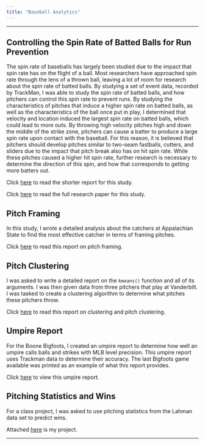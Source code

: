 ```yaml
---
title: "Baseball Analytics"
---
```

<hr>

## Controlling the Spin Rate of Batted Balls for Run Prevention

The spin rate of baseballs has largely been studied due to the impact that spin rate has on the flight of a ball. Most researchers have approached spin rate through the lens of a thrown ball, leaving a lot of room for research about the spin rate of batted balls. By studying a set of event data, recorded by TrackMan, I was able to study the spin rate of batted balls, and how pitchers can control this spin rate to prevent runs. By studying the characteristics of pitches that induce a higher spin rate on batted balls, as well as the characteristics of the ball once put in play, I determined that velocity and location induced the largest spin rate on batted balls, which could lead to more outs. By throwing high velocity pitches high and down the middle of the strike zone, pitchers can cause a batter to produce a large spin rate upon contact with the baseball. For this reason, it is believed that pitchers should develop pitches similar to two-seam fastballs, cutters, and sliders due to the impact that pitch break also has on hit spin rate. While these pitches caused a higher hit spin rate, further research is necessary to determine the direction of this spin, and how that corresponds to getting more batters out.

Click [here](https://drive.google.com/file/d/1PsVaSRaWsNtAOA8mf0_yBoXpvuVUxsiT/view?usp=sharing) to read the shorter report for this study.

Click [here](https://drive.google.com/file/d/1Xxz1HnpI7FHQeXEWDSzbKfbA5sEZcbwz/view?usp=sharing) to read the full research paper for this study.

## Pitch Framing

In this study, I wrote a detailed analysis about the catchers at Appalachian State to find the most effective catcher in terms of framing pitches.

Click [here](PitchFramingPaper.html) to read this report on pitch framing.

## Pitch Clustering

I was asked to write a detailed report on the `kmeans()` function and all of its arguments. I was then given data from three pitchers that play at Vanderbilt. I was tasked to create a clustering algorithm to determine what pitches these pitchers throw.

Click [here](Kmeans.html) to read this report on clustering and pitch clustering.

## Umpire Report

For the Boone Bigfoots, I created an umpire report to determine how well an umpire calls balls and strikes with MLB level precision. This umpire report uses Trackman data to determine their accuracy. The last Bigfoots game available was printed as an example of what this report provides.

Click [here](UmpireReport.html) to view this umpire report.

## Pitching Statistics and Wins

For a class project, I was asked to use pitching statistics from the Lahman data set to predict wins.

Attached [here](WriteUp.html) is my project.


<hr>